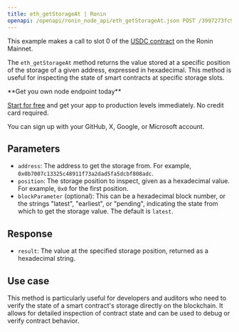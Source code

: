 ---
title: eth_getStorageAt | Ronin
openapi: /openapi/ronin_node_api/eth_getStorageAt.json POST /3997273fc956a67dc6982384500e669e
---

This example makes a call to slot 0 of the [USDC contract](https://app.roninchain.com/address/0x0b7007c13325c48911f73a2dad5fa5dcbf808adc) on the Ronin Mainnet.

The `eth_getStorageAt` method returns the value stored at a specific position of the storage of a given address, expressed in hexadecimal. This method is useful for inspecting the state of smart contracts at specific storage slots.

<Check>
**Get you own node endpoint today**

[Start for free](https://console.chainstack.com/) and get your app to production levels immediately. No credit card required.

You can sign up with your GitHub, X, Google, or Microsoft account.
</Check>


## Parameters

* `address`: The address to get the storage from. For example, `0x0b7007c13325c48911f73a2dad5fa5dcbf808adc`.
* `position`: The storage position to inspect, given as a hexadecimal value. For example, `0x0` for the first position.
* `blockParameter` (optional): This can be a hexadecimal block number, or the strings "latest", "earliest", or "pending", indicating the state from which to get the storage value. The default is `latest`.

## Response

* `result`: The value at the specified storage position, returned as a hexadecimal string.

## Use case

This method is particularly useful for developers and auditors who need to verify the state of a smart contract's storage directly on the blockchain. It allows for detailed inspection of contract state and can be used to debug or verify contract behavior.
